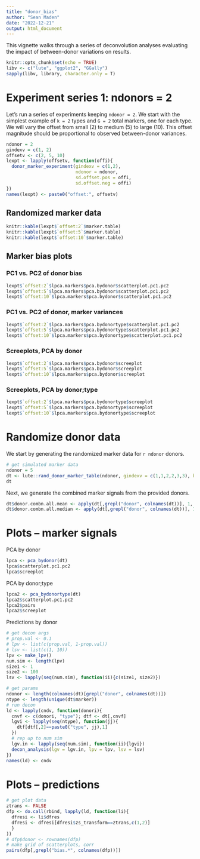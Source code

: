 ```yaml
---
title: "donor_bias"
author: "Sean Maden"
date: "2022-12-21"
output: html_document
---
```


This vignette walks through a series of deconvolution analyses evaluating the 
impact of between-donor variations on results.

```r
knitr::opts_chunk$set(echo = TRUE)
libv <- c("lute", "ggplot2", "GGally")
sapply(libv, library, character.only = T)
```

# Experiment series 1: ndonors = 2

Let's run a series of experiments keeping `ndonor = 2`. We start with the simplest
example of `k = 2` types and `G = 2` total markers, one for each type. We will
vary the offset from small (2) to medium (5) to large (10). This offset magnitude
should be proportional to observed between-donor variances.

```r
ndonor = 2
gindexv = c(1, 2)
offsetv <- c(2, 5, 10)
lexpt <- lapply(offsetv, function(offi){
  donor_marker_experiment(gindexv = c(1,2),
                          ndonor = ndonor,
                          sd.offset.pos = offi,
                          sd.offset.neg = offi)
})
names(lexpt) <- paste0("offset:", offsetv)
```

## Randomized marker data

```r
knitr::kable(lexpt$`offset:2`$marker.table)
knitr::kable(lexpt$`offset:5`$marker.table)
knitr::kable(lexpt$`offset:10`$marker.table)
```

## Marker bias plots

### PC1 vs. PC2 of donor bias

```r
lexpt$`offset:2`$lpca.markers$pca.bydonor$scatterplot.pc1.pc2
lexpt$`offset:5`$lpca.markers$pca.bydonor$scatterplot.pc1.pc2
lexpt$`offset:10`$lpca.markers$pca.bydonor$scatterplot.pc1.pc2
```

### PC1 vs. PC2 of donor, marker variances

```r
lexpt$`offset:2`$lpca.markers$pca.bydonortype$scatterplot.pc1.pc2
lexpt$`offset:5`$lpca.markers$pca.bydonortype$scatterplot.pc1.pc2
lexpt$`offset:10`$lpca.markers$pca.bydonortype$scatterplot.pc1.pc2
```

### Screeplots, PCA by donor

```r
lexpt$`offset:2`$lpca.markers$pca.bydonor$screeplot
lexpt$`offset:5`$lpca.markers$pca.bydonor$screeplot
lexpt$`offset:10`$lpca.markers$pca.bydonor$screeplot
```

### Screeplots, PCA by donor;type

```r
lexpt$`offset:2`$lpca.markers$pca.bydonortype$screeplot
lexpt$`offset:5`$lpca.markers$pca.bydonortype$screeplot
lexpt$`offset:10`$lpca.markers$pca.bydonortype$screeplot
```

# Randomize donor data

We  start by generating the randomized marker data for `r ndonor` donors.

```r
# get simulated marker data
ndonor = 5
dt <- lute::rand_donor_marker_table(ndonor, gindexv = c(1,1,2,2,3,3), ktotal = 3)
dt
```

Next, we generate the combined marker signals from the provided donors.

```r
dt$donor.combn.all.mean <- apply(dt[,grepl("donor", colnames(dt))], 1, mean)
dt$donor.combn.all.median <- apply(dt[,grepl("donor", colnames(dt))], 1, median)
```

# Plots -- marker signals

PCA by donor

```r
lpca <- pca_bydonor(dt)
lpca$scatterplot.pc1.pc2
lpca$screeplot
```

PCA by donor;type

```r
lpca2 <- pca_bydonortype(dt)
lpca2$scatterplot.pc1.pc2
lpca2$pairs
lpca2$screeplot
```
Predictions by donor

```r
# get decon args
# prop.val <- 0.1
# lpv <- list(c(prop.val, 1-prop.val))
# lsv <- list(c(1, 10))
lpv <- make_lpv()
num.sim <- length(lpv)
size1 <- 1
size2 <- 100
lsv <- lapply(seq(num.sim), function(ii){c(size1, size2)})

# get params
ndonor <- length(colnames(dt)[grepl("donor", colnames(dt))])
ntype <- length(unique(dt$marker))
# run decon
ld <- lapply(cndv, function(donori){
  cnvf <- c(donori, "type"); dtf <- dt[,cnvf]
  lgvi <- lapply(seq(ntype), function(jj){
    dtf[dtf[,2]==paste0("type", jj),1]
  })
  # rep up to num sim
  lgv.in <- lapply(seq(num.sim), function(ii){lgvi})
  decon_analysis(lgv = lgv.in, lpv = lpv, lsv = lsv)
})
names(ld) <- cndv
```

# Plots -- predictions

```r
# get plot data
ztrans <- FALSE
dfp <- do.call(rbind, lapply(ld, function(li){
  dfresi <- li$dfres
  dfresi <- dfresi[dfresi$zs_transform==ztrans,c(1,2)]
  }
))
# dfp$donor <- rownames(dfp)
# make grid of scatterplots, corr
pairs(dfp[,grepl("bias.*", colnames(dfp))])
```
